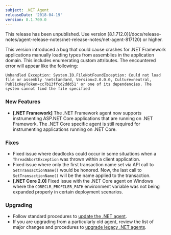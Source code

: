 ```yaml
---
subject: .NET Agent
releaseDate: '2018-04-19'
version: 8.1.709.0
---
```


<Callout variant="important">
  This release has been unpublished. Use version [8.1.712.0](/docs/release-notes/agent-release-notes/net-release-notes/net-agent-817120) or higher.

  This version introduced a bug that could cause crashes for .NET Framework applications manually loading types from assemblies in the application domain. This includes enumerating custom attributes. The encountered error will appear like the following:

  `Unhandled Exception: System.IO.FileNotFoundException: Could not load file or assembly 'netstandard, Version=2.0.0.0, Culture=neutral, PublicKeyToken=cc7b13ffcd2ddd51' or one of its dependencies. The system cannot find the file specified`
</Callout>

### New Features

* **\[.NET Framework]** The .NET Framework agent now supports instrumenting ASP.NET Core applications that are running on .NET Framework. The .NET Core specific agent is still required for instrumenting applications running on .NET Core.

### Fixes

* Fixed issue where deadlocks could occur in some situations when a `ThreadAbortException` was thrown within a client application.
* Fixed issue where only the first transaction name set via API call to `SetTransactionName()` would be honored. Now, the last call to `SetTransactionName()` will be the name applied to the transaction.
* **\[.NET Core 2.0]** Fixed issue with the .NET Core agent on Windows where the `CORECLR_PROFILER_PATH` environment variable was not being expanded properly in certain deployment scenarios.

### Upgrading

* Follow standard procedures to [update the .NET agent](/docs/agents/net-agent/installation-configuration/update-net-agent).
* If you are upgrading from a particularly old agent, review the list of major changes and procedures to [upgrade legacy .NET agents](/docs/agents/net-agent/troubleshooting/upgrade-legacy-net-agents).
